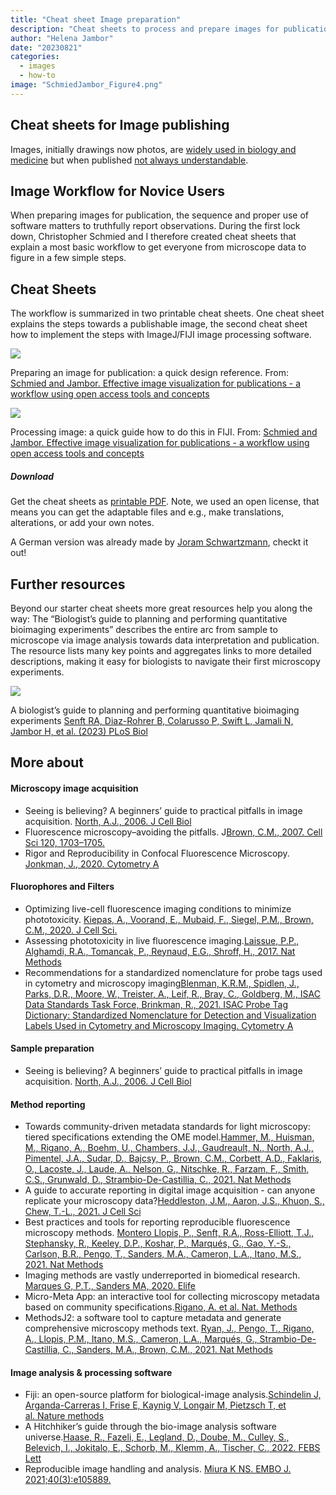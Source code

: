 ```yaml
---
title: "Cheat sheet Image preparation"
description: "Cheat sheets to process and prepare images for publication"
author: "Helena Jambor"
date: "20230821"
categories:
  - images
  - how-to
image: "SchmiedJambor_Figure4.png"
---
```

## Cheat sheets for Image publishing 
Images, initially drawings now photos, are  [widely used in biology and medicine](../Image_history/index.qmd) but when published [not always understandable](../Image_numbers/index.qmd). 

## Image Workflow for Novice Users
When preparing images for publication, the sequence and proper use of software matters to truthfully report observations. During the first lock down, Christopher Schmied and I therefore created cheat sheets that explain a most basic workflow to get everyone from microscope data to figure in a few simple steps. 

## Cheat Sheets
The workflow is summarized in two printable cheat sheets. One cheat sheet explains the steps towards a publishable image, the second cheat sheet how to implement the steps with ImageJ/FIJI image processing software. 

::: {#fig-helena}
![](SchmiedJambor_Figure4.png){fig-alt="Cheat sheet that explains all steps and commands in FIJI to process and image for publication"}

Preparing an image for publication: a quick design reference. From: <a href = "https://f1000research.com/articles/9-1373">Schmied and Jambor. Effective image visualization for publications - a workflow using open access tools and concepts</a>
::: 

:::{#fig-chris}
![](SchmiedJambor_Figure3.png){fig-alt="Cheat sheet that explains all steps and commands in FIJI to process and image for publication"}

Processing image: a quick guide how to do this in FIJI. From: <a href = "https://f1000research.com/articles/9-1373">Schmied and Jambor. Effective image visualization for publications - a workflow using open access tools and concepts </a>
:::


##### Download
Get the cheat sheets as <a href = "https://osf.io/cjp8w/">printable PDF</a>.
Note, we used an open license, that means you can get the adaptable files and e.g., make translations, alterations, or add your own notes. 

A German version was already made by <a href="https://joram.schwartzmann.de/cheat-sheet-wissenschaftliche-abbildungen.html">Joram Schwartzmann</a>, checkt it out!

## Further resources
Beyond our starter cheat sheets more great resources help you along the way: 
The “Biologist’s guide to planning and performing quantitative bioimaging experiments” describes the entire arc from sample to microscope via image analysis towards data interpretation and publication. The resource lists many key points and aggregates links to more detailed descriptions, making it easy for biologists to navigate their first microscopy experiments. 

:::{#fig-senft }
![](Senft.PNG)

A biologist’s guide to planning and performing quantitative bioimaging experiments <a href = "https://doi.org/10.1371/journal.pbio.3002167">Senft RA, Diaz-Rohrer B, Colarusso P, Swift L, Jamali N, Jambor H, et al. (2023) PLoS Biol</a>
:::

## More about
#### Microscopy image acquisition
<ul>
<li>Seeing is believing? A beginners’ guide to practical pitfalls in image acquisition. <a href ="https://doi.org/10.1083/jcb.200507103">North, A.J., 2006. J Cell Biol</a></li>
<li>Fluorescence microscopy--avoiding the pitfalls. J<a href ="https://doi.org/10.1242/jcs.03433">Brown, C.M., 2007. Cell Sci 120, 1703–1705. </a></li>
<li>Rigor and Reproducibility in Confocal Fluorescence Microscopy. <a href ="https://doi.org/10.1002/cyto.a.23924">Jonkman, J., 2020. Cytometry A</a></li>
</ul>

#### Fluorophores and Filters
<ul>
<li>Optimizing live-cell fluorescence imaging conditions to minimize phototoxicity. <a href ="https://doi.org/10.1242/jcs.242834">Kiepas, A., Voorand, E., Mubaid, F., Siegel, P.M., Brown, C.M., 2020. J Cell Sci. </a></li>
<li>Assessing phototoxicity in live fluorescence imaging.<a href ="https://doi.org/10.1038/nmeth.4344">Laissue, P.P., Alghamdi, R.A., Tomancak, P., Reynaud, E.G., Shroff, H., 2017. Nat Methods</a></li>
<li>Recommendations for a standardized nomenclature for probe tags used in cytometry and microscopy imaging<a href ="https://doi.org/10.1002/cyto.a.24224">Blenman, K.R.M., Spidlen, J., Parks, D.R., Moore, W., Treister, A., Leif, R., Bray, C., Goldberg, M., ISAC Data Standards Task Force, Brinkman, R., 2021. ISAC Probe Tag Dictionary: Standardized Nomenclature for Detection and Visualization Labels Used in Cytometry and Microscopy Imaging. Cytometry A</a></li>
</ul>

#### Sample preparation
<ul>
<li>Seeing is believing? A beginners’ guide to practical pitfalls in image acquisition. <a href ="https://doi.org/10.1083/jcb.200507103">North, A.J., 2006. J Cell Biol</a></li>
</ul>

#### Method reporting
<ul>
<li>Towards community-driven metadata standards for light microscopy: tiered specifications extending the OME model.<a href ="https://doi.org/10.1038/s41592-021-01327-9">Hammer, M., Huisman, M., Rigano, A., Boehm, U., Chambers, J.J., Gaudreault, N., North, A.J., Pimentel, J.A., Sudar, D., Bajcsy, P., Brown, C.M., Corbett, A.D., Faklaris, O., Lacoste, J., Laude, A., Nelson, G., Nitschke, R., Farzam, F., Smith, C.S., Grunwald, D., Strambio-De-Castillia, C., 2021.  Nat Methods</a></li>
<li>A guide to accurate reporting in digital image acquisition - can anyone replicate your microscopy data?<a href ="https://doi.org/10.1242/jcs.254144">Heddleston, J.M., Aaron, J.S., Khuon, S., Chew, T.-L., 2021.  J Cell Sci</a></li>
<li>Best practices and tools for reporting reproducible fluorescence microscopy methods. <a href ="https://doi.org/10.1038/s41592-021-01156-w">Montero Llopis, P., Senft, R.A., Ross-Elliott, T.J., Stephansky, R., Keeley, D.P., Koshar, P., Marqués, G., Gao, Y.-S., Carlson, B.R., Pengo, T., Sanders, M.A., Cameron, L.A., Itano, M.S., 2021. Nat Methods</a></li>
<li>Imaging methods are vastly underreported in biomedical research. <a href ="https://doi.org/10.7554/eLife.55133">Marques G, P.T., Sanders MA, 2020. Elife</a></li>
<li>Micro-Meta App: an interactive tool for collecting microscopy metadata based on community specifications.<a href ="">Rigano, A. et al.  Nat. Methods</a></li>
<li>MethodsJ2: a software tool to capture metadata and generate comprehensive microscopy methods text. <a href ="https://doi.org/10.1038/s41592-021-01290-5">Ryan, J., Pengo, T., Rigano, A., Llopis, P.M., Itano, M.S., Cameron, L.A., Marqués, G., Strambio-De-Castillia, C., Sanders, M.A., Brown, C.M., 2021. Nat Methods</a></li>
</ul>

#### Image analysis & processing software
<ul>
<li>Fiji: an open-source platform for biological-image analysis.<a href ="https://www.nature.com/articles/nmeth.2019">Schindelin J, Arganda-Carreras I, Frise E, Kaynig V, Longair M, Pietzsch T, et al. Nature methods</a></li>
<li>A Hitchhiker’s guide through the bio-image analysis software universe.<a href ="https://doi.org/10.1002/1873-3468.14451">Haase, R., Fazeli, E., Legland, D., Doube, M., Culley, S., Belevich, I., Jokitalo, E., Schorb, M., Klemm, A., Tischer, C., 2022. FEBS Lett</a></li>
<li>Reproducible image handling and analysis. <a href ="https://www.embopress.org/doi/full/10.15252/embj.2020105889">Miura K NS. EMBO J. 2021;40(3):e105889.</a></li>
</ul>

